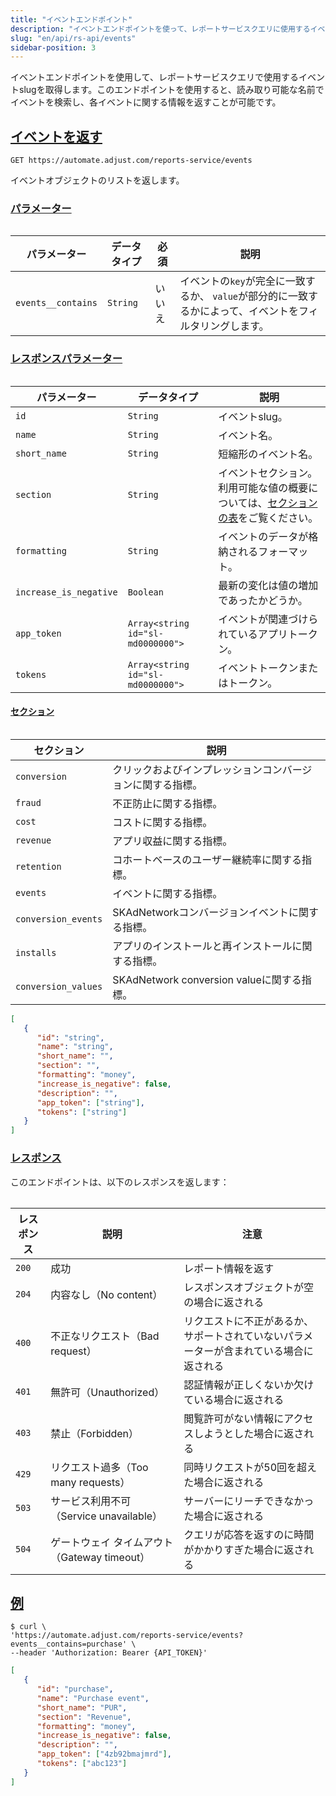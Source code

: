 ```yaml
---
title: "イベントエンドポイント"
description: "イベントエンドポイントを使って、レポートサービスクエリに使用するイベントslugを取得します。"
slug: "en/api/rs-api/events"
sidebar-position: 3
---
```

イベントエンドポイントを使用して、レポートサービスクエリで使用するイベントslugを取得します。このエンドポイントを使用すると、読み取り可能な名前でイベントを検索し、各イベントに関する情報を返すことが可能です。

[イベントを返す](return-events)
------------------------

<codeblock title="エンドポイント" highlight="/reports-service/events"> 

```http
GET https://automate.adjust.com/reports-service/events
```

</CodeBlock> 

イベントオブジェクトのリストを返します。

### [パラメーター](parameters)

<table> 

|       パラメーター       |  データタイプ  | 必須  |                             説明                              |
|--------------------|----------|-----|-------------------------------------------------------------|
| `events__contains` | `String` | いいえ | イベントの`key`が完全に一致するか、 `value`が部分的に一致するかによって、イベントをフィルタリングします。 |

</Table> 

### [レスポンスパラメーター](response-parameters)

<table> 

|         パラメーター         |              データタイプ               |                                説明                                |
|------------------------|-----------------------------------|------------------------------------------------------------------|
| `id`                   | `String`                          | イベントslug。                                                        |
| `name`                 | `String`                          | イベント名。                                                           |
| `short_name`           | `String`                          | 短縮形のイベント名。                                                       |
| `section`              | `String`                          | イベントセクション。 利用可能な値の概要については、[セクションの表](#rs-events-sections)をご覧ください。 |
| `formatting`           | `String`                          | イベントのデータが格納されるフォーマット。                                            |
| `increase_is_negative` | `Boolean`                         | 最新の変化は値の増加であったかどうか。                                              |
| `app_token`            | `Array<string id="sl-md0000000">` | イベントが関連づけられているアプリトークン。                                           |
| `tokens`               | `Array<string id="sl-md0000000">` | イベントトークンまたはトークン。                                                 |

</Table> 

#### [セクション](sections)

<table> 

|        セクション        |                 説明                  |
|---------------------|-------------------------------------|
| `conversion`        | クリックおよびインプレッションコンバージョンに関する指標。       |
| `fraud`             | 不正防止に関する指標。                         |
| `cost`              | コストに関する指標。                          |
| `revenue`           | アプリ収益に関する指標。                        |
| `retention`         | コホートベースのユーザー継続率に関する指標。              |
| `events`            | イベントに関する指標。                         |
| `conversion_events` | SKAdNetworkコンバージョンイベントに関する指標。       |
| `installs`          | アプリのインストールと再インストールに関する指標。           |
| `conversion_values` | SKAdNetwork conversion valueに関する指標。 |

</Table> <codeblock title="レスポンスの形式"> 

```json
[
   {
      "id": "string",
      "name": "string",
      "short_name": "",
      "section": "",
      "formatting": "money",
      "increase_is_negative": false,
      "description": "",
      "app_token": ["string"],
      "tokens": ["string"]
   }
]
```

</CodeBlock> 

### [レスポンス](responses)

このエンドポイントは、以下のレスポンスを返します：
<table> 

| レスポンス |               説明               |                     注意                      |
|-------|--------------------------------|---------------------------------------------|
| `200` | 成功                             | レポート情報を返す                                   |
| `204` | 内容なし（No content）               | レスポンスオブジェクトが空の場合に返される                       |
| `400` | 不正なリクエスト（Bad request）          | リクエストに不正があるか、サポートされていないパラメーターが含まれている場合に返される |
| `401` | 無許可（Unauthorized）              | 認証情報が正しくないか欠けている場合に返される                     |
| `403` | 禁止（Forbidden）                  | 閲覧許可がない情報にアクセスしようとした場合に返される                 |
| `429` | リクエスト過多（Too many requests）     | 同時リクエストが50回を超えた場合に返される                      |
| `503` | サービス利用不可（Service unavailable）  | サーバーにリーチできなかった場合に返される                       |
| `504` | ゲートウェイ タイムアウト（Gateway timeout） | クエリが応答を返すのに時間がかかりすぎた場合に返される                 |

</Table> 

[例](example)
------------

<codeblock title="cURL" highlight="events__contains=purchase"> 

```console
$ curl \
'https://automate.adjust.com/reports-service/events?events__contains=purchase' \
--header 'Authorization: Bearer {API_TOKEN}'
```

</CodeBlock> <codeblock title="成功レスポンス"> 

```json
[
   {
      "id": "purchase",
      "name": "Purchase event",
      "short_name": "PUR",
      "section": "Revenue",
      "formatting": "money",
      "increase_is_negative": false,
      "description": "",
      "app_token": ["4zb92bmajmrd"],
      "tokens": ["abc123"]
   }
]
```

</CodeBlock>

